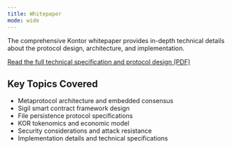 ```yaml
---
title: Whitepaper
mode: wide
---
```


The comprehensive Kontor whitepaper provides in-depth technical details about the protocol design, architecture, and implementation.

<a href="/img/2025-08-30_kontor-whitepaper.pdf" target="_blank" className="block">
  <Card title="Download Kontor Whitepaper" icon="file-pdf">
    Read the full technical specification and protocol design (PDF)
  </Card>
</a>

## Key Topics Covered

- Metaprotocol architecture and embedded consensus
- Sigil smart contract framework design
- File persistence protocol specifications
- KOR tokenomics and economic model
- Security considerations and attack resistance
- Implementation details and technical specifications
